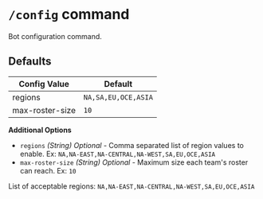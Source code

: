 
<br/>

# `/config` command

Bot configuration command.

## Defaults

| Config Value    | Default             |
|-----------------|---------------------|
| regions         | `NA,SA,EU,OCE,ASIA` |
| max-roster-size | `10`                |


**Additional Options**
- `regions` *(String)* *Optional* - Comma separated list of region values to enable. Ex: `NA,NA-EAST,NA-CENTRAL,NA-WEST,SA,EU,OCE,ASIA`
- `max-roster-size` *(String)* *Optional* - Maximum size each team's roster can reach. Ex: `10`

List of acceptable regions: `NA,NA-EAST,NA-CENTRAL,NA-WEST,SA,EU,OCE,ASIA`